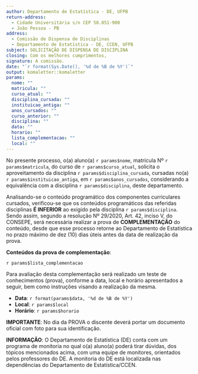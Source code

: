 ```yaml
---
author: Departamento de Estatística - DE, UFPB
return-address: 
  - Cidade Universitária s/n CEP 58.051-900 
  - João Pessoa - PB
address:
  - Comissão de Dispensa de Disciplinas
  - Departamento de Estatística - DE, CCEN, UFPB
subject: SOLICITAÇÃO DE DISPENSA DE DISCIPLINA
closing: Com os melhores cumprimentos,
signature: A comissão.
date: "`r format(Sys.Date(), '%d de %B de %Y')`"
output: komaletter::komaletter
params: 
  nome: ""
  matricula: ""
  curso_atual: ""
  disciplina_cursada: ""
  instituicao_antiga: ""
  anos_cursados: ""
  curso_anterior: ""
  disciplina: ""
  data: ""
  horario: ""
  lista_complementacao: ""
  local: ""
---
```

  
No presente processo, o(a) aluno(a) `r params$nome`, matrícula Nº `r params$matricula`, do curso de `r params$curso_atual`, solicita o aproveitamento da disciplina `r params$disciplina_cursada`, cursadas no(a) `r params$instituicao_antiga`, em `r params$anos_cursados`, considerando a equivalência com a disciplina `r params$disciplina`, deste departamento.

Analisando-se o conteúdo programático dos componentes curriculares cursados, verificou-se que os conteúdos programáticos das referidas disciplinas **É INFERIOR** ao exigido pela disciplina `r params$disciplina`. Sendo assim, segundo a resolução Nº 29/2020, Art. 42, inciso V, do CONSEPE, será necessária realizar a prova de **COMPLEMENTAÇÃO** do conteúdo, desde que esse processo retorne ao Departamento de Estatística no prazo máximo de dez (10) dias úteis antes da data de realização da prova.

**Conteúdos da prova de complementação**:

`r params$lista_complementacao`

Para avaliação desta complementação será realizado um teste de conhecimentos (prova), conforme a data, local e horário apresentados a seguir, bem como instruções visando a realização da mesma.

  - **Data**: `r format(params$data, '%d de %B de %Y')`
  - **Local**: `r params$local`
  - **Horário**: `r params$horario`

**IMPORTANTE**: No dia da PROVA o discente deverá portar um documento oficial com foto para sua identificação.

**INFORMAÇÃO**: O Departamento de Estatística (DE) conta com um programa de monitoria no qual o(a) aluno(a) poderá tirar dúvidas, dos tópicos mencionados acima, com uma equipe de monitores, orientados pelos professores do DE. A monitoria do DE está localizada nas dependências do Departamento de Estatística/CCEN.